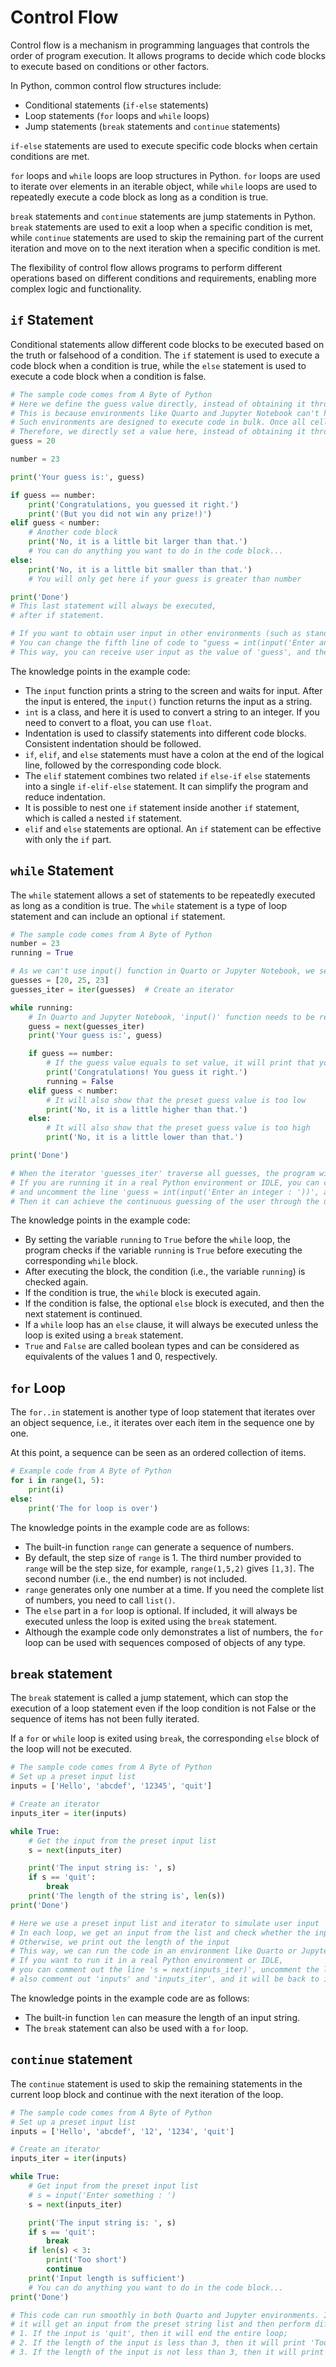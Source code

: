 # Control Flow

Control flow is a mechanism in programming languages that controls the order of program execution. It allows programs to decide which code blocks to execute based on conditions or other factors.

In Python, common control flow structures include:

- Conditional statements (`if-else` statements)
- Loop statements (`for` loops and `while` loops)
- Jump statements (`break` statements and `continue` statements)

`if-else` statements are used to execute specific code blocks when certain conditions are met.

`for` loops and `while` loops are loop structures in Python. `for` loops are used to iterate over elements in an iterable object, while `while` loops are used to repeatedly execute a code block as long as a condition is true.

`break` statements and `continue` statements are jump statements in Python. `break` statements are used to exit a loop when a specific condition is met, while `continue` statements are used to skip the remaining part of the current iteration and move on to the next iteration when a specific condition is met.

The flexibility of control flow allows programs to perform different operations based on different conditions and requirements, enabling more complex logic and functionality.

## `if` Statement

Conditional statements allow different code blocks to be executed based on the truth or falsehood of a condition. The `if` statement is used to execute a code block when a condition is true, while the `else` statement is used to execute a code block when a condition is false.

```python
# The sample code comes from A Byte of Python
# Here we define the guess value directly, instead of obtaining it through input
# This is because environments like Quarto and Jupyter Notebook can't handle intermediate input (input function)
# Such environments are designed to execute code in bulk. Once all cells start executing, they can complete all runs without human intervention
# Therefore, we directly set a value here, instead of obtaining it through input
guess = 20

number = 23

print('Your guess is:', guess)

if guess == number:
    print('Congratulations, you guessed it right.')
    print('(But you did not win any prize!)')
elif guess < number:
    # Another code block
    print('No, it is a little bit larger than that.')
    # You can do anything you want to do in the code block...
else:
    print('No, it is a little bit smaller than that.')
    # You will only get here if your guess is greater than number

print('Done')
# This last statement will always be executed,
# after if statement.

# If you want to obtain user input in other environments (such as standard Python environment or IDLE),
# You can change the fifth line of code to "guess = int(input('Enter an integer:'))".
# This way, you can receive user input as the value of 'guess', and then perform subsequent judgement.
```

The knowledge points in the example code:

- The `input` function prints a string to the screen and waits for input. After the input is entered, the `input()` function returns the input as a string.
- `int` is a class, and here it is used to convert a string to an integer. If you need to convert to a float, you can use `float`.
- Indentation is used to classify statements into different code blocks. Consistent indentation should be followed.
- `if`, `elif`, and `else` statements must have a colon at the end of the logical line, followed by the corresponding code block.
- The `elif` statement combines two related `if` `else-if` `else` statements into a single `if-elif-else` statement. It can simplify the program and reduce indentation.
- It is possible to nest one `if` statement inside another `if` statement, which is called a nested `if` statement.
- `elif` and `else` statements are optional. An `if` statement can be effective with only the `if` part.

## `while` Statement

The `while` statement allows a set of statements to be repeatedly executed as long as a condition is true. The `while` statement is a type of loop statement and can include an optional `if` statement.

```python
# The sample code comes from A Byte of Python
number = 23
running = True

# As we can't use input() function in Quarto or Jupyter Notebook, we set up a preset guess list here
guesses = [20, 25, 23]
guesses_iter = iter(guesses)  # Create an iterator

while running:
    # In Quarto and Jupyter Notebook, 'input()' function needs to be rewritten as iterating guess value from preset list
    guess = next(guesses_iter)
    print('Your guess is:', guess)

    if guess == number:
        # If the guess value equals to set value, it will print that you guess right and end the while loop
        print('Congratulations! You guess it right.')
        running = False
    elif guess < number:
        # It will also show that the preset guess value is too low
        print('No, it is a little higher than that.')
    else:
        # It will also show that the preset guess value is too high
        print('No, it is a little lower than that.')

print('Done')

# When the iterator 'guesses_iter' traverse all guesses, the program will end
# If you are running it in a real Python environment or IDLE, you can comment out the line 'guess = next(guesses_iter)'
# and uncomment the line 'guess = int(input('Enter an integer : '))', and also comment out 'guesses' and 'guesses_iter'
# Then it can achieve the continuous guessing of the user through the user input and continuous while loop
```

The knowledge points in the example code:

- By setting the variable `running` to `True` before the `while` loop, the program checks if the variable `running` is `True` before executing the corresponding `while` block.
- After executing the block, the condition (i.e., the variable `running`) is checked again.
- If the condition is true, the `while` block is executed again.
- If the condition is false, the optional `else` block is executed, and then the next statement is continued.
- If a `while` loop has an `else` clause, it will always be executed unless the loop is exited using a `break` statement.
- `True` and `False` are called boolean types and can be considered as equivalents of the values 1 and 0, respectively.

## `for` Loop

The `for..in` statement is another type of loop statement that iterates over an object sequence, i.e., it iterates over each item in the sequence one by one.

At this point, a sequence can be seen as an ordered collection of items.

```python
# Example code from A Byte of Python
for i in range(1, 5):
    print(i)
else:
    print('The for loop is over')
```

The knowledge points in the example code are as follows:

- The built-in function `range` can generate a sequence of numbers.
- By default, the step size of `range` is 1. The third number provided to `range` will be the step size, for example, `range(1,5,2)` gives `[1,3]`. The second number (i.e., the end number) is not included.
- `range` generates only one number at a time. If you need the complete list of numbers, you need to call `list()`.
- The `else` part in a `for` loop is optional. If included, it will always be executed unless the loop is exited using the `break` statement.
- Although the example code only demonstrates a list of numbers, the `for` loop can be used with sequences composed of objects of any type.

## `break` statement

The `break` statement is called a jump statement, which can stop the execution of a loop statement even if the loop condition is not False or the sequence of items has not been fully iterated.

If a `for` or `while` loop is exited using `break`, the corresponding `else` block of the loop will not be executed.

```python
# The sample code comes from A Byte of Python
# Set up a preset input list
inputs = ['Hello', 'abcdef', '12345', 'quit']

# Create an iterator
inputs_iter = iter(inputs)

while True:
    # Get the input from the preset input list
    s = next(inputs_iter)

    print('The input string is: ', s)
    if s == 'quit':
        break
    print('The length of the string is', len(s))
print('Done')

# Here we use a preset input list and iterator to simulate user input
# In each loop, we get an input from the list and check whether the input is 'quit'. If yes, we break the loop.
# Otherwise, we print out the length of the input
# This way, we can run the code in an environment like Quarto or Jupyter Notebook that does not support input()
# If you want to run it in a real Python environment or IDLE,
# you can comment out the line 's = next(inputs_iter)', uncomment the line 's = input('Enter something: ')',
# also comment out 'inputs' and 'inputs_iter', and it will be back to its original state.
```

The knowledge points in the example code are as follows:

- The built-in function `len` can measure the length of an input string.
- The `break` statement can also be used with a `for` loop.

## `continue` statement

The `continue` statement is used to skip the remaining statements in the current loop block and continue with the next iteration of the loop.

```python
# The sample code comes from A Byte of Python
# Set up a preset input list
inputs = ['Hello', 'abcdef', '12', '1234', 'quit']

# Create an iterator
inputs_iter = iter(inputs)

while True:
    # Get input from the preset input list
    # s = input('Enter something : ')
    s = next(inputs_iter)

    print('The input string is: ', s)
    if s == 'quit':
        break
    if len(s) < 3:
        print('Too short')
        continue
    print('Input length is sufficient')
    # You can do anything you want to do in the code block...
print('Done')

# This code can run smoothly in both Quarto and Jupyter environments. In each loop,
# it will get an input from the preset string list and then perform different operations based on the length of this input:
# 1. If the input is 'quit', then it will end the entire loop;
# 2. If the length of the input is less than 3, then it will print 'Too short', and skip the rest of the current loop, and directly start the next loop;
# 3. If the length of the input is not less than 3, then it will print 'Input length is sufficient'.
```
